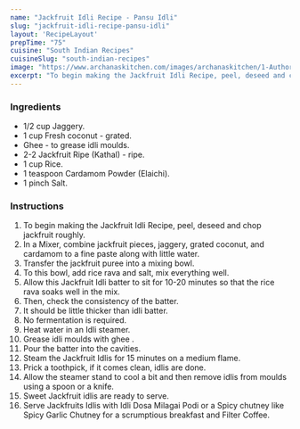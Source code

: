 ---
name: "Jackfruit Idli Recipe - Pansu Idli"
slug: "jackfruit-idli-recipe-pansu-idli"
layout: 'RecipeLayout'
prepTime: "75"
cuisine: "South Indian Recipes"
cuisineSlug: "south-indian-recipes"
image: "https://www.archanaskitchen.com/images/archanaskitchen/1-Author/Smitha_Kalluraya/jackfruit_idli_edited.jpg"
excerpt: "To begin making the Jackfruit Idli Recipe, peel, deseed and chop jackfruit roughly"
---

### Ingredients

- 1/2 cup Jaggery.
- 1 cup Fresh coconut - grated.
- Ghee - to grease idli moulds.
- 2-2 Jackfruit Ripe (Kathal) - ripe.
- 1 cup Rice.
- 1 teaspoon Cardamom Powder (Elaichi).
- 1 pinch Salt.

### Instructions

1. To begin making the Jackfruit Idli Recipe, peel, deseed and chop jackfruit roughly.
1. In a Mixer, combine jackfruit pieces, jaggery, grated coconut, and cardamom to a fine paste along with little water.
1. Transfer the jackfruit puree into a mixing bowl.
1. To this bowl, add rice rava and salt, mix everything well.
1. Allow this Jackfruit Idli batter to sit for 10-20 minutes so that the rice rava soaks well in the mix.
1. Then, check the consistency of the batter.
1. It should be little thicker than idli batter.
1. No fermentation is required.
1. Heat water in an Idli steamer.
1. Grease idli moulds with ghee .
1. Pour the batter into the cavities.
1. Steam the Jackfruit Idlis for 15 minutes on a medium flame.
1. Prick a toothpick, if it comes clean, idlis are done.
1. Allow the steamer stand to cool a bit and then remove idlis from moulds using a spoon or a knife.
1. Sweet Jackfruit idlis are ready to serve.
1. Serve Jackfruits Idlis with Idli Dosa Milagai Podi or a Spicy chutney like Spicy Garlic Chutney for a scrumptious breakfast and  Filter Coffee.
